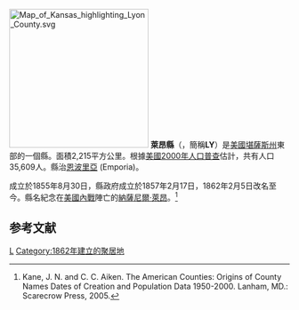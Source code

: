 {{noteTA
|T=zh-hans:莱昂县 (堪萨斯州);zh-hk:萊昂縣 (堪薩斯州);zh-tw:萊昂郡 (堪薩斯州);
}}
{{Otheruses|萊昂縣|subject=美國堪薩斯州的一個縣|other=同名的縣}}
[[File:Map_of_Kansas_highlighting_Lyon_County.svg|250px]]
'''萊昂縣'''（{{lang-en|Lyon County}}，簡稱'''LY'''）是[[美國|美國]][[堪薩斯州|堪薩斯州]]東部的一個縣。面積2,215平方公里。根據[[美國2000年人口普查|美國2000年人口普查]]估計，共有人口35,609人。縣治[[恩波里亞_(堪薩斯州)|恩波里亞]] (Emporia)。

成立於1855年8月30日，縣政府成立於1857年2月17日，1862年2月5日改名至今。縣名紀念在[[美國內戰|美國內戰]]陣亡的[[納薩尼爾·萊昂|納薩尼爾·萊昂]]。<ref>Kane, J. N. and C. C. Aiken. The American Counties: Origins of County Names Dates of Creation and Population Data 1950-2000. Lanham, MD.: Scarecrow Press, 2005. </ref>

==参考文献==
<div class="references-small">
<references />
</div>
[[Category:堪薩斯州行政區劃|L]]
[[Category:1862年建立的聚居地|Category:1862年建立的聚居地]]